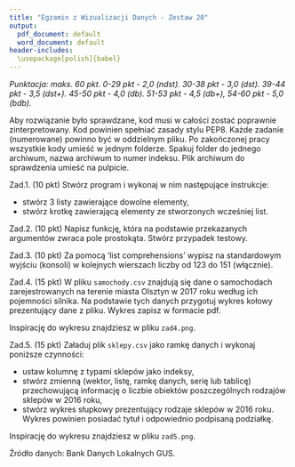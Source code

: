```yaml
---
title: "Egzamin z Wizualizacji Danych - Zestaw 20"
output:
  pdf_document: default
  word_document: default
header-includes: 
  \usepackage[polish]{babel}
---
```


*Punktacja: maks. 60 pkt. 0-29 pkt - 2,0 (ndst). 30-38 pkt - 3,0 (dst). 39-44 pkt - 3,5 (dst+). 45-50 pkt - 4,0 (db). 51-53 pkt - 4,5 (db+), 54-60 pkt - 5,0 (bdb).*

Aby rozwiązanie było sprawdzane, kod musi w całości zostać poprawnie zinterpretowany. Kod powinien spełniać zasady stylu PEP8. Każde zadanie (numerowane) powinno być w oddzielnym pliku. Po zakończonej pracy wszystkie kody umieść w jednym folderze. Spakuj folder do jednego archiwum, nazwa archiwum to numer indeksu. Plik archiwum do sprawdzenia umieść na pulpicie.

Zad.1. (10 pkt) Stwórz program i wykonaj w nim następujące instrukcje:

* stwórz 3 listy zawierające dowolne elementy,
* stwórz krotkę zawierającą elementy ze stworzonych wcześniej list.

Zad.2. (10 pkt) Napisz funkcję, która na podstawie przekazanych argumentów zwraca pole prostokąta. Stwórz przypadek testowy.

Zad.3. (10 pkt) Za pomocą 'list comprehensions' wypisz na standardowym wyjściu (konsoli) w kolejnych wierszach liczby od 123 do 151 (włącznie).

Zad.4. (15 pkt) W pliku `samochody.csv` znajdują się dane o samochodach zarejestrowanych na terenie miasta Olsztyn w 2017 roku według ich pojemności silnika. Na podstawie tych danych przygotuj wykres kołowy prezentujący dane z pliku. Wykres zapisz w formacie pdf.

Inspirację do wykresu znajdziesz w pliku `zad4.png`.

Zad.5. (15 pkt) Załaduj plik `sklepy.csv` jako ramkę danych i wykonaj poniższe czynności:

* ustaw kolumnę z typami sklepów jako indeksy,
* stwórz zmienną (wektor, listę, ramkę danych, serię lub tablicę) przechowującą informację o liczbie obiektów poszczególnych rodzajów sklepów w 2016 roku,
* stwórz wykres słupkowy prezentujący rodzaje sklepów w 2016 roku. Wykres powinien posiadać tytuł i odpowiednio podpisaną podziałkę.

Inspirację do wykresu znajdziesz w pliku `zad5.png`.

Źródło danych: Bank Danych Lokalnych GUS.

